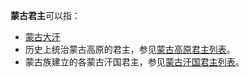 '''蒙古君主'''可以指：
* [[蒙古大汗|蒙古大汗]]
* 历史上统治蒙古高原的君主，参见[[蒙古高原君主列表|蒙古高原君主列表]]。
* 蒙古族建立的各蒙古汗国君主，参见[[蒙古汗国君主列表|蒙古汗国君主列表]]。
{{disambig|M|cat=四字消歧義}}
